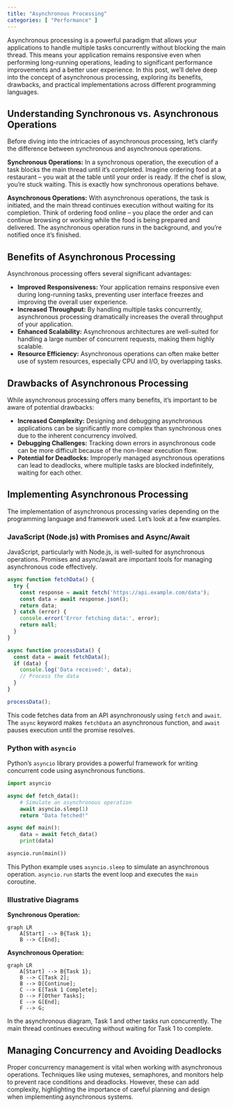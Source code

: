 ```yaml
---
title: "Asynchronous Processing"
categories: [ "Performance" ]
---
```



Asynchronous processing is a powerful paradigm that allows your applications to handle multiple tasks concurrently without blocking the main thread.  This means your application remains responsive even when performing long-running operations, leading to significant performance improvements and a better user experience.  In this post, we'll delve deep into the concept of asynchronous processing, exploring its benefits, drawbacks, and practical implementations across different programming languages.


## Understanding Synchronous vs. Asynchronous Operations

Before diving into the intricacies of asynchronous processing, let's clarify the difference between synchronous and asynchronous operations.

**Synchronous Operations:** In a synchronous operation, the execution of a task blocks the main thread until it's completed.  Imagine ordering food at a restaurant – you wait at the table until your order is ready.  If the chef is slow, you're stuck waiting.  This is exactly how synchronous operations behave.

**Asynchronous Operations:**  With asynchronous operations, the task is initiated, and the main thread continues execution without waiting for its completion.  Think of ordering food online – you place the order and can continue browsing or working while the food is being prepared and delivered.  The asynchronous operation runs in the background, and you're notified once it's finished.


## Benefits of Asynchronous Processing

Asynchronous processing offers several significant advantages:

* **Improved Responsiveness:** Your application remains responsive even during long-running tasks, preventing user interface freezes and improving the overall user experience.
* **Increased Throughput:** By handling multiple tasks concurrently, asynchronous processing dramatically increases the overall throughput of your application.
* **Enhanced Scalability:** Asynchronous architectures are well-suited for handling a large number of concurrent requests, making them highly scalable.
* **Resource Efficiency:**  Asynchronous operations can often make better use of system resources, especially CPU and I/O, by overlapping tasks.


## Drawbacks of Asynchronous Processing

While asynchronous processing offers many benefits, it's important to be aware of potential drawbacks:

* **Increased Complexity:**  Designing and debugging asynchronous applications can be significantly more complex than synchronous ones due to the inherent concurrency involved.
* **Debugging Challenges:** Tracking down errors in asynchronous code can be more difficult because of the non-linear execution flow.
* **Potential for Deadlocks:** Improperly managed asynchronous operations can lead to deadlocks, where multiple tasks are blocked indefinitely, waiting for each other.


## Implementing Asynchronous Processing

The implementation of asynchronous processing varies depending on the programming language and framework used. Let's look at a few examples.


### JavaScript (Node.js) with Promises and Async/Await

JavaScript, particularly with Node.js, is well-suited for asynchronous operations.  Promises and async/await are important tools for managing asynchronous code effectively.

```javascript
async function fetchData() {
  try {
    const response = await fetch('https://api.example.com/data');
    const data = await response.json();
    return data;
  } catch (error) {
    console.error('Error fetching data:', error);
    return null;
  }
}

async function processData() {
  const data = await fetchData();
  if (data) {
    console.log('Data received:', data);
    // Process the data
  }
}

processData();
```

This code fetches data from an API asynchronously using `fetch` and `await`.  The `async` keyword makes `fetchData` an asynchronous function, and `await` pauses execution until the promise resolves.


### Python with `asyncio`

Python's `asyncio` library provides a powerful framework for writing concurrent code using asynchronous functions.

```python
import asyncio

async def fetch_data():
    # Simulate an asynchronous operation
    await asyncio.sleep(1)
    return "Data fetched!"

async def main():
    data = await fetch_data()
    print(data)

asyncio.run(main())
```

This Python example uses `asyncio.sleep` to simulate an asynchronous operation. `asyncio.run` starts the event loop and executes the `main` coroutine.


### Illustrative Diagrams

**Synchronous Operation:**

```mermaid
graph LR
    A[Start] --> B{Task 1};
    B --> C[End];
```

**Asynchronous Operation:**

```mermaid
graph LR
    A[Start] --> B{Task 1};
    B --> C[Task 2];
    B --> D[Continue];
    C --> E[Task 1 Complete];
    D --> F[Other Tasks];
    E --> G[End];
    F --> G;
```

In the asynchronous diagram, Task 1 and other tasks run concurrently.  The main thread continues executing without waiting for Task 1 to complete.


##  Managing Concurrency and Avoiding Deadlocks

Proper concurrency management is vital when working with asynchronous operations. Techniques like using mutexes, semaphores, and monitors help to prevent race conditions and deadlocks.  However,  these can add complexity, highlighting the importance of careful planning and design when implementing asynchronous systems.






